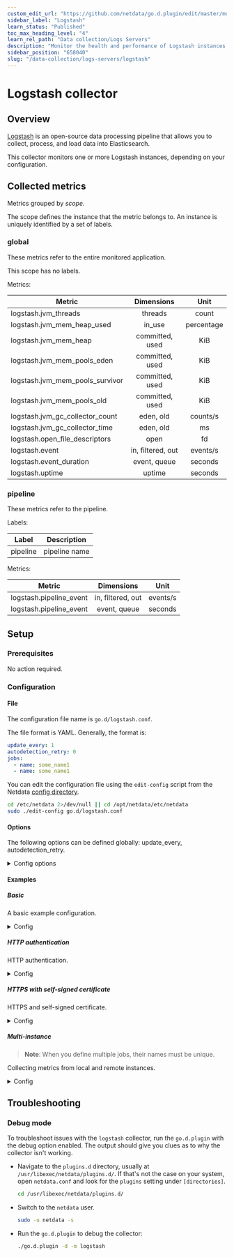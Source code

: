 ```yaml
---
custom_edit_url: "https://github.com/netdata/go.d.plugin/edit/master/modules/logstash/README.md"
sidebar_label: "Logstash"
learn_status: "Published"
toc_max_heading_level: "4"
learn_rel_path: "Data collection/Logs Servers"
description: "Monitor the health and performance of Logstash instances with zero configuration, per-second metric granularity, and interactive visualizations."
sidebar_position: "658040"
slug: "/data-collection/logs-servers/logstash"
---
```

# Logstash collector

## Overview

[Logstash](https://www.elastic.co/products/logstash) is an open-source data processing pipeline that allows you to
collect, process, and load data into Elasticsearch.

This collector monitors one or more Logstash instances, depending on your configuration.

## Collected metrics

Metrics grouped by *scope*.

The scope defines the instance that the metric belongs to. An instance is uniquely identified by a set of labels.

### global

These metrics refer to the entire monitored application.

This scope has no labels.

Metrics:

| Metric                          |    Dimensions     |    Unit    |
|---------------------------------|:-----------------:|:----------:|
| logstash.jvm_threads            |      threads      |   count    |
| logstash.jvm_mem_heap_used      |      in_use       | percentage |
| logstash.jvm_mem_heap           |  committed, used  |    KiB     |
| logstash.jvm_mem_pools_eden     |  committed, used  |    KiB     |
| logstash.jvm_mem_pools_survivor |  committed, used  |    KiB     |
| logstash.jvm_mem_pools_old      |  committed, used  |    KiB     |
| logstash.jvm_gc_collector_count |     eden, old     |  counts/s  |
| logstash.jvm_gc_collector_time  |     eden, old     |     ms     |
| logstash.open_file_descriptors  |       open        |     fd     |
| logstash.event                  | in, filtered, out |  events/s  |
| logstash.event_duration         |   event, queue    |  seconds   |
| logstash.uptime                 |      uptime       |  seconds   |

### pipeline

These metrics refer to the pipeline.

Labels:

| Label    | Description   |
|----------|---------------|
| pipeline | pipeline name |

Metrics:

| Metric                  |    Dimensions     |   Unit   |
|-------------------------|:-----------------:|:--------:|
| logstash.pipeline_event | in, filtered, out | events/s |
| logstash.pipeline_event |   event, queue    | seconds  |

## Setup

### Prerequisites

No action required.

### Configuration

#### File

The configuration file name is `go.d/logstash.conf`.

The file format is YAML. Generally, the format is:

```yaml
update_every: 1
autodetection_retry: 0
jobs:
  - name: some_name1
  - name: some_name1
```

You can edit the configuration file using the `edit-config` script from the
Netdata [config directory](/docs/configuring/configuration#the-netdata-config-directory).

```bash
cd /etc/netdata 2>/dev/null || cd /opt/netdata/etc/netdata
sudo ./edit-config go.d/logstash.conf
```

#### Options

The following options can be defined globally: update_every, autodetection_retry.

<details>
<summary>Config options</summary>

|         Name         | Description                                                                                               |        Default        | Required |
|:--------------------:|-----------------------------------------------------------------------------------------------------------|:---------------------:|:--------:|
|     update_every     | Data collection frequency.                                                                                |           1           |          |
| autodetection_retry  | Re-check interval in seconds. Zero means not to schedule re-check.                                        |           0           |          |
|         url          | Server URL.                                                                                               | http://localhost:9600 |   yes    |
|       timeout        | HTTP request timeout.                                                                                     |           1           |          |
|       username       | Username for basic HTTP authentication.                                                                   |                       |          |
|       password       | Password for basic HTTP authentication.                                                                   |                       |          |
|      proxy_url       | Proxy URL.                                                                                                |                       |          |
|    proxy_username    | Username for proxy basic HTTP authentication.                                                             |                       |          |
|    proxy_password    | Password for proxy basic HTTP authentication.                                                             |                       |          |
|        method        | HTTP request method.                                                                                      |          GET          |          |
|         body         | HTTP request body.                                                                                        |                       |          |
|       headers        | HTTP request headers.                                                                                     |                       |          |
| not_follow_redirects | Redirect handling policy. Controls whether the client follows redirects.                                  |          no           |          |
|   tls_skip_verify    | Server certificate chain and hostname validation policy. Controls whether the client performs this check. |          no           |          |
|        tls_ca        | Certification authority that the client uses when verifying the server's certificates.                    |                       |          |
|       tls_cert       | Client TLS certificate.                                                                                   |                       |          |
|       tls_key        | Client TLS key.                                                                                           |                       |          |

</details>

#### Examples

##### Basic

A basic example configuration.
<details>
<summary>Config</summary>

```yaml
jobs:
  - name: local
    url: http://localhost:9600
```

</details>

##### HTTP authentication

HTTP authentication.
<details>
<summary>Config</summary>

```yaml
jobs:
  - name: local
    url: http://localhost:9600
    username: username
    password: password
```

</details>

##### HTTPS with self-signed certificate

HTTPS and self-signed certificate.
<details>
<summary>Config</summary>

```yaml
jobs:
  - name: local
    url: https://localhost:9600
    tls_skip_verify: yes
```

</details>

##### Multi-instance

> **Note**: When you define multiple jobs, their names must be unique.

Collecting metrics from local and remote instances.

<details>
<summary>Config</summary>

```yaml
jobs:
  - name: local
    url: http://localhost:9600

  - name: remote
    url: http://192.0.2.1:9600
```

</details>

## Troubleshooting

### Debug mode

To troubleshoot issues with the `logstash` collector, run the `go.d.plugin` with the debug option enabled.
The output should give you clues as to why the collector isn't working.

- Navigate to the `plugins.d` directory, usually at `/usr/libexec/netdata/plugins.d/`. If that's not the case on
  your system, open `netdata.conf` and look for the `plugins` setting under `[directories]`.

  ```bash
  cd /usr/libexec/netdata/plugins.d/
  ```

- Switch to the `netdata` user.

  ```bash
  sudo -u netdata -s
  ```

- Run the `go.d.plugin` to debug the collector:

  ```bash
  ./go.d.plugin -d -m logstash
  ```
